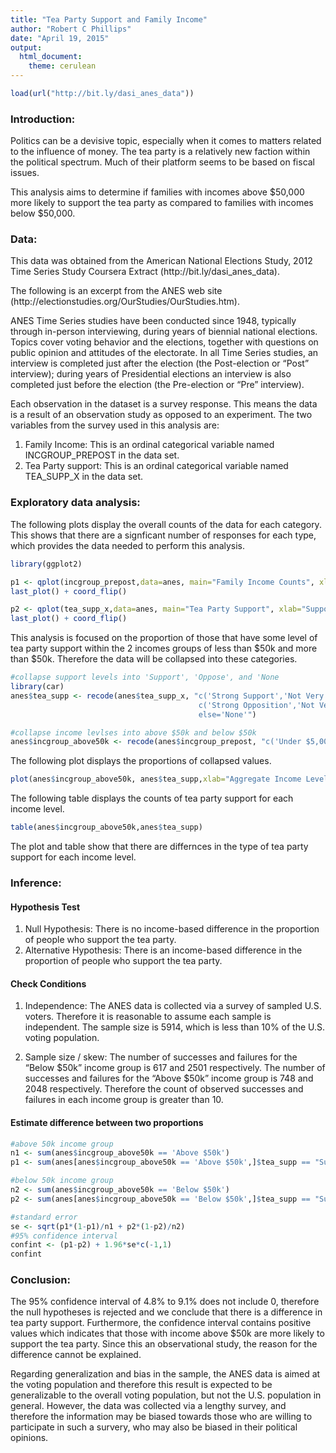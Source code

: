 ```yaml
---
title: "Tea Party Support and Family Income"
author: "Robert C Phillips"
date: "April 19, 2015"
output:
  html_document:
    theme: cerulean
---
```


<!-- For more info on RMarkdown see http://rmarkdown.rstudio.com/ -->

<!-- Enter the code required to load your data in the space below. The data will be loaded but the line of code won't show up in your write up (echo=FALSE) in order to save space-->
```r
load(url("http://bit.ly/dasi_anes_data"))
```

<!-- In the remainder of the document, add R code chunks as needed -->

### Introduction:

Politics can be a devisive topic, especially when it comes to matters related to the influence of money.  The tea party is a relatively new faction within the political spectrum.  Much of their platform seems to be based on fiscal issues.

This analysis aims to determine if families with incomes above $50,000 more likely to support the tea party as compared to families with incomes below $50,000.

### Data:

This data was obtained from the American National Elections Study, 2012 Time Series Study Coursera Extract (http://bit.ly/dasi_anes_data).

The following is an excerpt from the ANES web site (http://electionstudies.org/OurStudies/OurStudies.htm).

ANES Time Series studies have been conducted since 1948, typically through in-person interviewing, during years of biennial national elections. Topics cover voting behavior and the elections, together with questions on public opinion and attitudes of the electorate. In all Time Series studies, an interview is completed just after the election (the Post-election or "Post" interview); during years of Presidential elections an interview is also completed just before the election (the Pre-election or "Pre" interview).

Each observation in the dataset is a survey response.  This means the data is a result of an observation study as opposed to an experiment.  The two variables from the survey used in this analysis are:

1. Family Income:  This is an ordinal categorical variable named INCGROUP_PREPOST in the data set.
2. Tea Party support:  This is an ordinal categorical variable named TEA_SUPP_X in the data set.

### Exploratory data analysis:

The following plots display the overall counts of the data for each category.  This shows that there are a signficant number of responses for each type, which provides the data needed to perform this analysis.

```r
library(ggplot2)

p1 <- qplot(incgroup_prepost,data=anes, main="Family Income Counts", xlab="Family Income Levels")
last_plot() + coord_flip()

p2 <- qplot(tea_supp_x,data=anes, main="Tea Party Support", xlab="Support Levels")
last_plot() + coord_flip()
```

This analysis is focused on the proportion of those that have some level of tea party support within the 2 incomes groups of less than $50k and more than $50k.  Therefore the data will be collapsed into these categories. 

```r
#collapse support levels into 'Support', 'Oppose', and 'None
library(car)
anes$tea_supp <- recode(anes$tea_supp_x, "c('Strong Support','Not Very Strong Support','Lean Toward Supporting')='Support';
                                          c('Strong Opposition','Not Very Strong Opposition','Lean Toward Opposing')='Oppose';
                                          else='None'")

#collapse income levlses into above $50k and below $50k
anes$incgroup_above50k <- recode(anes$incgroup_prepost, "c('Under $5,000', '$5,000-$9,999', '$10,000-$12,499', '$12,500-$14,999', '$15,000-$17,499', '$17,500-$19,999', '$20,000-$22,499', '$22,500-$24,999', '$25,000-$27,499', '$27,500-$29,999', '$30,000-$34,999', '$35,000-$39,999', '$40,000-$44,999', '$45,000-$49,999')='Below $50k';else='Above $50k'")
```

The following plot displays the proportions of collapsed values.

```r
plot(anes$incgroup_above50k, anes$tea_supp,xlab="Aggregate Income Level", ylab="Aggregate Support Level")
```

The following table displays the counts of tea party support for each income level.
```r
table(anes$incgroup_above50k,anes$tea_supp)
```

The plot and table show that there are differnces in the type of tea party support for each income level.

### Inference:

#### Hypothesis Test
1. Null Hypothesis: There is no income-based difference in the proportion of people who support the tea party. 
2. Alternative Hypothesis: There is an income-based difference in the proportion of people who support the tea party.

#### Check Conditions
1. Independence: The ANES data is collected via a survey of sampled U.S. voters.  Therefore it is reasonable to assume each sample is independent.  The sample size is 5914, which is less than 10% of the U.S. voting population.

2. Sample size / skew: The number of successes and failures for the "Below $50k" income group is 617 and 2501 respectively.  The number of successes and failures for the "Above $50k" income group is 748 and 2048 respectively.  Therefore the count of observed successes and failures in each income group is greater than 10.


#### Estimate difference between two proportions

```r
#above 50k income group
n1 <- sum(anes$incgroup_above50k == 'Above $50k')
p1 <- sum(anes[anes$incgroup_above50k == 'Above $50k',]$tea_supp == "Support") / n1

#below 50k income group
n2 <- sum(anes$incgroup_above50k == 'Below $50k')
p2 <- sum(anes[anes$incgroup_above50k == 'Below $50k',]$tea_supp == "Support") / n2

#standard error
se <- sqrt(p1*(1-p1)/n1 + p2*(1-p2)/n2)
#95% confidence interval
confint <- (p1-p2) + 1.96*se*c(-1,1)
confint
```

### Conclusion:
The 95% confidence interval of 4.8% to 9.1%  does not include 0, therefore the null hypotheses is rejected and we conclude that there is a difference in tea party support.  Furthermore, the confidence interval contains positive values which indicates that those with income above $50k are more likely to support the tea party. Since this an observational study, the reason for the difference cannot be explained.

Regarding generalization and bias in the sample, the ANES data is aimed at the voting population and therefore this result is expected to be generalizable to the overall voting population, but not the U.S. population in general.  However, the data was collected via a lengthy survey, and therefore the information may be biased towards those who are willing to participate in such a survery, who may also be biased in their political opinions.

